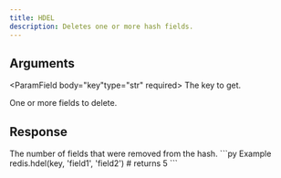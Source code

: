 ```yaml
---
title: HDEL
description: Deletes one or more hash fields.
---
```



## Arguments

<ParamField body="key"type="str" required>
  The key to get.
</ParamField>

<ParamField body="fields" required>
  One or more fields to delete.
</ParamField>

## Response

<ResponseField  type="int" required>
    The number of fields that were removed from the hash.
</ResponseField>

<RequestExample>
```py Example
redis.hdel(key, 'field1', 'field2')
# returns 5
```
</RequestExample>